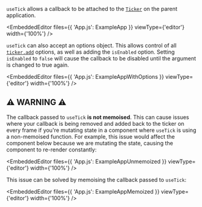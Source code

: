 
`useTick` allows a callback to be attached to the [`Ticker`][pixi-ticker] on the parent application.

<EmbeddedEditor
    files={{ 'App.js': ExampleApp }}
    viewType={'editor'}
    width={'100%'} />

`useTick` can also accept an options object. This allows control of all [`ticker.add`][pixi-ticker-add] options, as well as adding the `isEnabled` option. Setting `isEnabled` to `false` will cause the callback to be disabled until the argument is changed to true again.

<EmbeddedEditor
    files={{ 'App.js': ExampleAppWithOptions }}
    viewType={'editor'}
    width={'100%'} />

## ⚠️ WARNING ⚠️

The callback passed to `useTick` **is not memoised**. This can cause issues where your callback is being removed and added back to the ticker on every frame if you're mutating state in a component where `useTick` is using a non-memoised function. For example, this issue would affect the component below because we are mutating the state, causing the component to re-render constantly:

<EmbeddedEditor
    files={{ 'App.js': ExampleAppUnmemoized }}
    viewType={'editor'}
    width={'100%'} />

This issue can be solved by memoising the callback passed to `useTick`:

<EmbeddedEditor
    files={{ 'App.js': ExampleAppMemoized }}
    viewType={'editor'}
    width={'100%'} />

[pixi-ticker]: https://pixijs.download/release/docs/ticker.Ticker.html
[pixi-ticker-add]: https://pixijs.download/release/docs/ticker.Ticker.html#add
